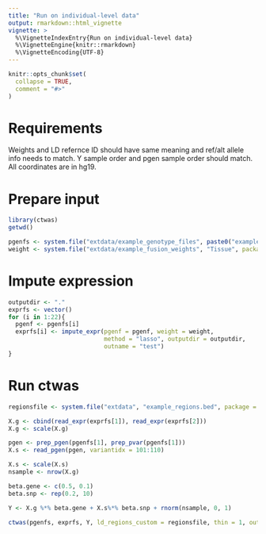 ```yaml
---
title: "Run on individual-level data"
output: rmarkdown::html_vignette
vignette: >
  %\VignetteIndexEntry{Run on individual-level data}
  %\VignetteEngine{knitr::rmarkdown}
  %\VignetteEncoding{UTF-8}
---
```


```r
knitr::opts_chunk$set(
  collapse = TRUE,
  comment = "#>"
)
```

# Requirements

Weights and LD refernce ID should have same meaning and ref/alt allele info needs to match. Y sample order and pgen sample order should match. All coordinates are in hg19.

# Prepare input

```r
library(ctwas)
getwd()
```

```r
pgenfs <- system.file("extdata/example_genotype_files", paste0("example_chr", 1:22, ".pgen"), package = "ctwas")
weight <- system.file("extdata/example_fusion_weights", "Tissue", package = "ctwas")
```


# Impute expression
```r
outputdir <- "."
exprfs <- vector()
for (i in 1:22){
  pgenf <- pgenfs[i]
  exprfs[i] <- impute_expr(pgenf = pgenf, weight = weight,
                           method = "lasso", outputdir = outputdir,
                           outname = "test")
}
```

# Run ctwas 
```r
regionsfile <- system.file("extdata", "example_regions.bed", package = "ctwas")

X.g <- cbind(read_expr(exprfs[1]), read_expr(exprfs[2]))
X.g <- scale(X.g)

pgen <- prep_pgen(pgenfs[1], prep_pvar(pgenfs[1]))
X.s <- read_pgen(pgen, variantidx = 101:110)

X.s <- scale(X.s)
nsample <- nrow(X.g)

beta.gene <- c(0.5, 0.1)
beta.snp <- rep(0.2, 10)

Y <- X.g %*% beta.gene + X.s%*% beta.snp + rnorm(nsample, 0, 1)

ctwas(pgenfs, exprfs, Y, ld_regions_custom = regionsfile, thin = 1, outputdir = outputdir, outname = "test", ncore = 1)
```
